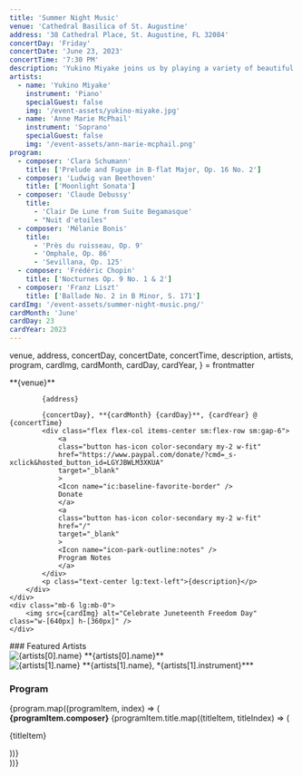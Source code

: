 ```yaml
---
title: 'Summer Night Music'
venue: 'Cathedral Basilica of St. Augustine'
address: '38 Cathedral Place, St. Augustine, FL 32084'
concertDay: 'Friday'
concertDate: 'June 23, 2023'
concertTime: '7:30 PM'
description: 'Yukino Miyake joins us by playing a variety of beautiful works by Debussy, Schumann, Beethoven, and more! Ann Marie McPhail will also be joining us to sing a few songs.'
artists:
  - name: 'Yukino Miyake'
    instrument: 'Piano'
    specialGuest: false
    img: '/event-assets/yukino-miyake.jpg'
  - name: 'Anne Marie McPhail'
    instrument: 'Soprano'
    specialGuest: false
    img: '/event-assets/ann-marie-mcphail.png'
program:
  - composer: 'Clara Schumann'
    title: ['Prelude and Fugue in B-flat Major, Op. 16 No. 2']
  - composer: 'Ludwig van Beethoven'
    title: ['Moonlight Sonata']
  - composer: 'Claude Debussy'
    title:
      - 'Clair De Lune from Suite Begamasque'
      - "Nuit d'etoiles"
  - composer: 'Mélanie Bonis'
    title:
      - 'Près du ruisseau, Op. 9'
      - 'Omphale, Op. 86'
      - 'Sevillana, Op. 125'
  - composer: 'Frédéric Chopin'
    title: ['Nocturnes Op. 9 No. 1 & 2']
  - composer: 'Franz Liszt'
    title: ['Ballade No. 2 in B Minor, S. 171']
cardImg: '/event-assets/summer-night-music.png/'
cardMonth: 'June'
cardDay: 23
cardYear: 2023
---
```


  venue,
  address,
  concertDay,
  concertDate,
  concertTime,
  description,
  artists,
  program,
  cardImg,
  cardMonth,
  cardDay,
  cardYear,
} = frontmatter

<div class="flex flex-col-reverse items-center lg:flex-row justify-between">
    <div>
        <div class="flex flex-col gap-4 max-w-[665px] items-center lg:items-start text-center sm:text-left">
            **{venue}**
            
            {address}

            {concertDay}, **{cardMonth} {cardDay}**, {cardYear} @ {concertTime}
            <div class="flex flex-col items-center sm:flex-row sm:gap-6">
                <a
                class="button has-icon color-secondary my-2 w-fit"
                href="https://www.paypal.com/donate/?cmd=_s-xclick&hosted_button_id=LGYJBWLM3XKUA"
                target="_blank"
                >
                <Icon name="ic:baseline-favorite-border" />
                Donate
                </a>
                <a
                class="button has-icon color-secondary my-2 w-fit"
                href="/"
                target="_blank"
                >
                <Icon name="icon-park-outline:notes" />
                Program Notes
                </a>
            </div>
            <p class="text-center lg:text-left">{description}</p>
        </div>
    </div>
    <div class="mb-6 lg:mb-0">
        <img src={cardImg} alt="Celebrate Juneteenth Freedom Day" class="w-[640px] h-[360px]" />
    </div>

</div>

<div class="flex flex-col items-center lg:items-start lg:flex-row custom:justify-center custom:gap-5 post-custom:justify-evenly post-custom:gap-0 py-8 border-b-2 border-neutral-900 dark:border-neutral-300 mb-10 lg:mb-12">
    <div class="flex flex-col text-center lg:text-left">
        ### Featured Artists
        <div class="flex flex-col items-center sm:items-start sm:flex-row gap-10 my-4">
            <div>
                <img src={artists[0].img} alt={artists[0].name} class="w-[200px] h-[300px]" />
                **{artists[0].name}**
            </div>
            <div>
                <img src={artists[1].img} alt={artists[1].name} class="w-[200px] h-[300px] pl-7 lg:pl-0" />
                **{artists[1].name}, *{artists[1].instrument}***
            </div>
        </div>
    </div>
    <div class="flex flex-col sm:text-center lg:text-left pt-6 lg:pt-0">
        <h3 class="text-center xl:text-left">Program</h3>
        <div class="flex flex-col gap-6 my-4 text-center post-custom:text-left">
            {program.map((programItem, index) => (
                 <div key={index}>
                 <strong>{programItem.composer}</strong>
                {programItem.title.map((titleItem, titleIndex) => (
                 <p key={titleIndex}>{titleItem}</p>
                 ))}
             </div>
            ))}
        </div>
    </div>
</div>
